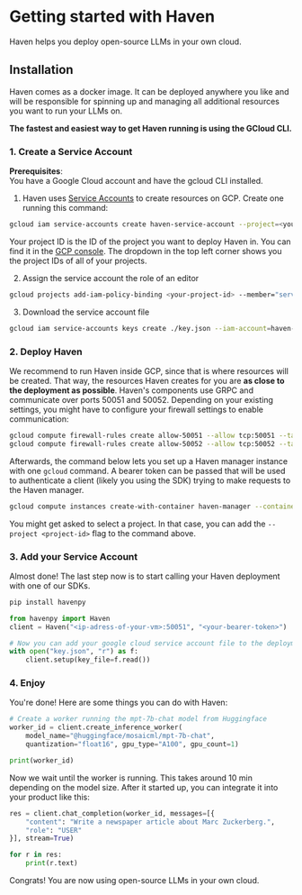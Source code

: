 # Getting started with Haven

Haven helps you deploy open-source LLMs in your own cloud.

## Installation

Haven comes as a docker image. It can be deployed anywhere you like and will be responsible for spinning up and managing all additional resources you want to run your LLMs on.

**The fastest and easiest way to get Haven running is using the GCloud CLI.**

### 1. Create a Service Account

**Prerequisites**:\
You have a Google Cloud account and have the gcloud CLI installed.

1. Haven uses [Service Accounts](https://cloud.google.com/iam/docs/service-account-overview) to create resources on GCP. Create one running this command:

```bash copy
gcloud iam service-accounts create haven-service-account --project=<your-project-id>
```

Your project ID is the ID of the project you want to deploy Haven in. You can find it in the [GCP console](https://console.cloud.google.com/). The dropdown in the top left corner shows you the project IDs of all of your projects.

2. Assign the service account the role of an editor

```bash copy
gcloud projects add-iam-policy-binding <your-project-id> --member="serviceAccount:haven-service-account@<your-project-id>.iam.gserviceaccount.com" --role="roles/editor"
```

3. Download the service account file

```bash copy
gcloud iam service-accounts keys create ./key.json --iam-account=haven-service-account@<your-project-id>.iam.gserviceaccount.com
```

### 2. Deploy Haven

We recommend to run Haven inside GCP, since that is where resources will be created. That way, the resources Haven creates for you are **as close to the deployment as possible**. Haven's components use GRPC and communicate over ports 50051 and 50052. Depending on your existing settings, you might have to configure your firewall settings to enable communication:

```bash copy
gcloud compute firewall-rules create allow-50051 --allow tcp:50051 --target-tags http-server
gcloud compute firewall-rules create allow-50052 --allow tcp:50052 --target-tags http-server
```

Afterwards, the command below lets you set up a Haven manager instance with one `gcloud` command. A bearer token can be passed that will be used to authenticate a client (likely you using the SDK) trying to make requests to the Haven manager.

```bash copy
gcloud compute instances create-with-container haven-manager --container-image havenhq/haven --machine-type e2-micro --container-env BEARER_TOKEN=<some-bearer-token> --tags=http-server,https-server
```

You might get asked to select a project. In that case, you can add the `--project <project-id>` flag to the command above.

### 3. Add your Service Account

Almost done! The last step now is to start calling your Haven deployment with one of our SDKs.

```bash copy
pip install havenpy
```

```python copy
from havenpy import Haven
client = Haven("<ip-adress-of-your-vm>:50051", "<your-bearer-token>")

# Now you can add your google cloud service account file to the deployment
with open("key.json", "r") as f:
	client.setup(key_file=f.read())
```

### 4. Enjoy

You're done! Here are some things you can do with Haven:

```python filename="python" copy
# Create a worker running the mpt-7b-chat model from Huggingface
worker_id = client.create_inference_worker(
	model_name="@huggingface/mosaicml/mpt-7b-chat",
	quantization="float16", gpu_type="A100", gpu_count=1)

print(worker_id)
```

Now we wait until the worker is running. This takes around 10 min depending on the model size. After it started up, you can integrate it into your product like this:

```python filename="python" copy
res = client.chat_completion(worker_id, messages=[{
	"content": "Write a newspaper article about Marc Zuckerberg.",
	"role": "USER"
}], stream=True)

for r in res:
	print(r.text)
```

Congrats! You are now using open-source LLMs in your own cloud.
